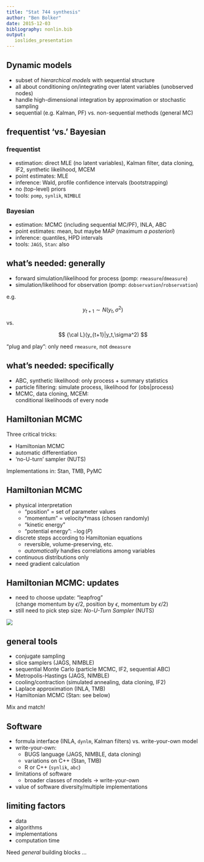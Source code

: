 ```yaml
---
title: "Stat 744 synthesis"
author: "Ben Bolker"
date: 2015-12-03
bibliography: nonlin.bib
output:
   ioslides_presentation
---
```


## Dynamic models

- subset of *hierarchical models* with sequential structure
- all about conditioning on/integrating over latent variables (unobserved nodes)
- handle high-dimensional integration by approximation or stochastic sampling
- sequential (e.g. Kalman, PF) vs. non-sequential methods (general MC)


## frequentist 'vs.' Bayesian

### frequentist

- estimation: direct MLE (no latent variables), Kalman filter, data cloning, IF2, synthetic likelihood, MCEM
- point estimates: MLE
- inference: Wald, profile confidence intervals (bootstrapping)
- no (top-level) priors
- tools: `pomp`, `synlik`, `NIMBLE`

### Bayesian

- estimation: MCMC (including sequential MC/PF), INLA, ABC
- point estimates: mean, but maybe MAP (maximum *a posteriori*)
- inference: quantiles, HPD intervals
- tools: `JAGS`, `Stan`: also

## what's needed: generally

- forward simulation/likelihood for process (pomp: `rmeasure`/`dmeasure`)
- simulation/likelihood for observation (pomp: `dobservation`/`robservation`)

e.g. 

$$
y_{t+1} \sim N(y_t,\sigma^2)
$$

vs.

$$
{\cal L}(y_{t+1}|y_t,\sigma^2)
$$

"plug and play": only need `rmeasure`, not `dmeasure`

## what's needed: specifically

- ABC, synthetic likelihood: only process + summary statistics
- particle filtering: simulate process, likelihood for (obs|process)
- MCMC, data cloning, MCEM:  
conditional likelihoods of every node



## Hamiltonian MCMC

Three critical tricks:

- Hamiltonian MCMC
- automatic differentiation
- 'no-U-turn' sampler (NUTS)

Implementations in: Stan, TMB, PyMC

## Hamiltonian MCMC

- physical interpretation
    - "position" = set of parameter values
    - "momentum" = velocity*mass (chosen randomly)
    - "kinetic energy"
    - "potential energy": $-\log(P)$
- discrete steps according to Hamiltonian equations
    - reversible, volume-preserving, etc.
    - *automatically* handles correlations among variables
- continuous distributions only
- need gradient calculation

## Hamiltonian MCMC: updates

- need to choose update: "leapfrog"  
(change momentum by $\epsilon/2$, position by $\epsilon$, momentum by $\epsilon/2$)
- still need to pick step size: *No-U-Turn Sampler* (NUTS)

![](HMC1.png)

## general tools

- conjugate sampling
- slice samplers (JAGS, NIMBLE)
- sequential Monte Carlo (particle MCMC, IF2, sequential ABC)
- Metropolis-Hastings (JAGS, NIMBLE)
- cooling/contraction (simulated annealing, data cloning, IF2)
- Laplace approximation (INLA, TMB)
- Hamiltonian MCMC (Stan: see below)

Mix and match!

## Software

- formula interface (INLA, `dynlm`, Kalman filters) vs. write-your-own model
- write-your-own:
     - BUGS language (JAGS, NIMBLE, data cloning)
     - variations on C++ (Stan, TMB)
     - R or C++ (`synlik`, `abc`)
- limitations of software
     - broader classes of models $\to$ write-your-own
- value of software diversity/multiple implementations

## limiting factors

- data
- algorithms
- implementations
- computation time

Need *general* building blocks ...
